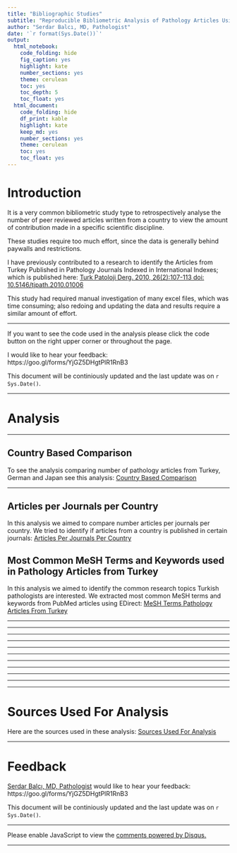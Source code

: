 ```yaml
---
title: "Bibliographic Studies"
subtitle: "Reproducible Bibliometric Analysis of Pathology Articles Using PubMed, E-direct, WoS, Google Scholar"
author: "Serdar Balcı, MD, Pathologist"
date: '`r format(Sys.Date())`'
output: 
  html_notebook: 
    code_folding: hide
    fig_caption: yes
    highlight: kate
    number_sections: yes
    theme: cerulean
    toc: yes
    toc_depth: 5
    toc_float: yes
  html_document: 
    code_folding: hide
    df_print: kable
    highlight: kate
    keep_md: yes
    number_sections: yes
    theme: cerulean
    toc: yes
    toc_float: yes
---
```


# Introduction

It is a very common bibliometric study type to retrospectively analyse the number of peer reviewed articles written from a country to view the amount of contribution made in a specific scientific discipline.

These studies require too much effort, since the data is generally behind paywalls and restrictions.

I have previously contributed to a research to identify the Articles from Turkey Published in Pathology Journals Indexed in International Indexes; which is published here: [Turk Patoloji Derg. 2010, 26(2):107-113 doi: 10.5146/tjpath.2010.01006](http://www.turkjpath.org/summary_en.php3?id=1423) 

This study had required manual investigation of many excel files, which was time consuming; also redoing and updating the data and results require a similar amount of effort.


---

If you want to see the code used in the analysis please click the code button on the right upper corner or throughout the page. 

I would like to hear your feedback: https://goo.gl/forms/YjGZ5DHgtPlR1RnB3

This document will be continiously updated and the last update was on `r Sys.Date()`.

---


# Analysis

---

## Country Based Comparison

To see the analysis comparing number of pathology articles from Turkey, German and Japan see this analysis: [Country Based Comparison](https://sbalci.github.io/pubmed/CountryBasedComparison.html)

---

## Articles per Journals per Country

In this analysis we aimed to compare number articles per journals per country. We tried to identify if articles from a country is published in certain journals: [Articles Per Journals Per Country](https://sbalci.github.io/pubmed/ArticlesPerJournalsPerCountry.html)

## Most Common MeSH Terms and Keywords used in Pathology Articles from Turkey

In this analysis we aimed to identify the common research topics Turkish pathologists are interested. We extracted most common MeSH terms and keywords from PubMed articles using EDirect:
[MeSH Terms Pathology Articles From Turkey](https://sbalci.github.io/pubmed/MeSH_Terms_Pathology_Articles_From_Turkey.html)


---

<!-- ## Journals Published Articles From Turkey   -->

---

<!-- ## SEER Research Per Countries / Who is doing SEER Research? -->

---

<!-- ## Semantic Scholar -->

---

<!-- ## neutrophil lymph ratio -->

---

<!-- ## retracted pathology articles -->

---

<!-- ## correction pathology articles -->


---

<!-- ## p values in pathology articles a text analysis of pubmed articles using regular expression -->


---

<!-- ## ulakbim patoloji TR dizin -->

---

<!-- ## europepmc paketi ile endometriozis analizi -->



---

<!-- CiteSpaceV -->
<!-- CitNetExplorer -->
<!-- CodeForGitHubGist -->
<!-- css -->
<!-- data -->
<!-- docs -->
<!-- e-utilities-lecture-notes -->
<!-- figure -->
<!-- grid-2018-11-14 -->
<!-- images -->
<!-- Neurosurgery-Articles -->
<!-- pdf -->
<!-- Pediatric-Surgery -->
<!-- rsconnect -->
<!-- Videos -->
<!-- VOSviewer -->

<!-- ArticlesPerJournalsPerCountry.nb.html -->
<!-- BibliographicStudies.html -->
<!-- BibliographicStudies.nb.html -->
<!-- CountryBasedComparison.nb.html -->
<!-- endometriosis.nb.html -->
<!-- JournalsPublishedArticlesFromTurkey.nb.html -->
<!-- Making proper trend graphs.htm -->
<!-- MeSH_Terms_Pathology_Articles_From_Turkey.nb.html -->
<!-- p-values-in-Pathology-Articles.nb.html -->
<!-- PathologyArticlesFromTurkeyComparedtoAllPublishedArticles.nb.html -->
<!-- PubMedPackages.nb.html -->
<!-- README.html -->
<!-- Retrieving and Processing PubMed Records via easyPubMed (html).htm -->
<!-- SchedulePubMedAnalysis.nb.html -->
<!-- SchedulePubMedAnalysis2.nb.html -->
<!-- SEERResearchPerCountries.nb.html -->
<!-- SemanticScholar.nb.html -->
<!-- Sources.html -->
<!-- Sources.nb.html -->
<!-- Untitled.nb.html -->






---

# Sources Used For Analysis

Here are the sources used in these analysis: [Sources Used For Analysis](https://sbalci.github.io/pubmed/Sources.html)

---

# Feedback

[Serdar Balcı, MD, Pathologist](https://github.com/sbalci) would like to hear your feedback: https://goo.gl/forms/YjGZ5DHgtPlR1RnB3

This document will be continiously updated and the last update was on `r Sys.Date()`.

---

<script id="dsq-count-scr" src="//https-sbalci-github-io.disqus.com/count.js" async></script>

<div id="disqus_thread"></div>
<script>

/**
*  RECOMMENDED CONFIGURATION VARIABLES: EDIT AND UNCOMMENT THE SECTION BELOW TO INSERT DYNAMIC VALUES FROM YOUR PLATFORM OR CMS.
*  LEARN WHY DEFINING THESE VARIABLES IS IMPORTANT: https://disqus.com/admin/universalcode/#configuration-variables*/
/*
var disqus_config = function () {
this.page.url = PAGE_URL;  // Replace PAGE_URL with your page's canonical URL variable
this.page.identifier = PAGE_IDENTIFIER; // Replace PAGE_IDENTIFIER with your page's unique identifier variable
};
*/
(function() { // DON'T EDIT BELOW THIS LINE
var d = document, s = d.createElement('script');
s.src = 'https://https-sbalci-github-io.disqus.com/embed.js';
s.setAttribute('data-timestamp', +new Date());
(d.head || d.body).appendChild(s);
})();
</script>
<noscript>Please enable JavaScript to view the <a href="https://disqus.com/?ref_noscript">comments powered by Disqus.</a></noscript>

---



